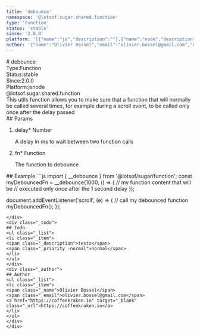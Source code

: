 ```yaml
---
title: 'debounce'
namespace: '@lotsof.sugar.shared.function'
type: 'Function'
status: 'stable'
since: '2.0.0'
platform: '[{"name":"js","description":""},{"name":"node","description":""}]'
author: '{"name":"Olivier Bossel","email":"olivier.bossel@gmail.com","url":"https://coffeekraken.io"}'
---
```

<div class="docmap-mdx">
# debounce
<div class="_metas">
<div class="_type"><span class="_type-label">Type:</span><span class="_type-value">Function</span></div>
<div class="_status"><span class="_status-label">Status:</span><span class="_status-value -stable">stable</span></div>
<div class="_since"><span class="_since-label">Since:</span><span class="_since-value">2.0.0</span></div>
<div class="_platform"><span class="_platform-label">Platform:</span><span class="_platform-value -js">js</span><span class="_platform-value -node">node</span></div>
</div>
<div class="_namespace">@lotsof.sugar.shared.function</div>
<div class="_description">
This utils function allows you to make sure that a function that will normally be called
several times, for example during a scroll event, to be called only once after
the delay passed
</div>
<div class="_params">
## Params
<ol class="_list">
<li class="_item">
<span class="_name">delay<span class="_required">*</span></span><span class="_default"></span> <span class="_type">Number</span>
<p class="_description">A delay in ms to wait between two function calls</p>
</li>
<li class="_item">
<span class="_name">fn<span class="_required">*</span></span><span class="_default"></span> <span class="_type">Function</span>
<p class="_description">The function to debounce</p>
</li>
</ol>
</div>
<div class="_examples">
## Example
```js
import { __debounce } from '@lotsof/sugar/function';
const myDebouncedFn = __debounce(1000, () => {
		// my function content that will be
		// executed only once after the 1 second delay
});

document.addEventListener('scroll', (e) => {
		// call my debounced function
		myDebouncedFn();
});
```
</div>
<div class="_todo">
## Todo
<ul class="_list">
<li class="_item">
<span class="_description">tests</span>
<span class="_priority -normal">normal</span>
</li>
</ul>
</div>
<div class="_author">
## Author
<ul class="_list">
<li class="_item">
<span class="_name">Olivier Bossel</span>
<span class="_email">olivier.bossel@gmail.com</span>
<a href="https://coffeekraken.io" target="_blank" class="_url">https://coffeekraken.io</a>
</li>
</ul>
</div>
</div>